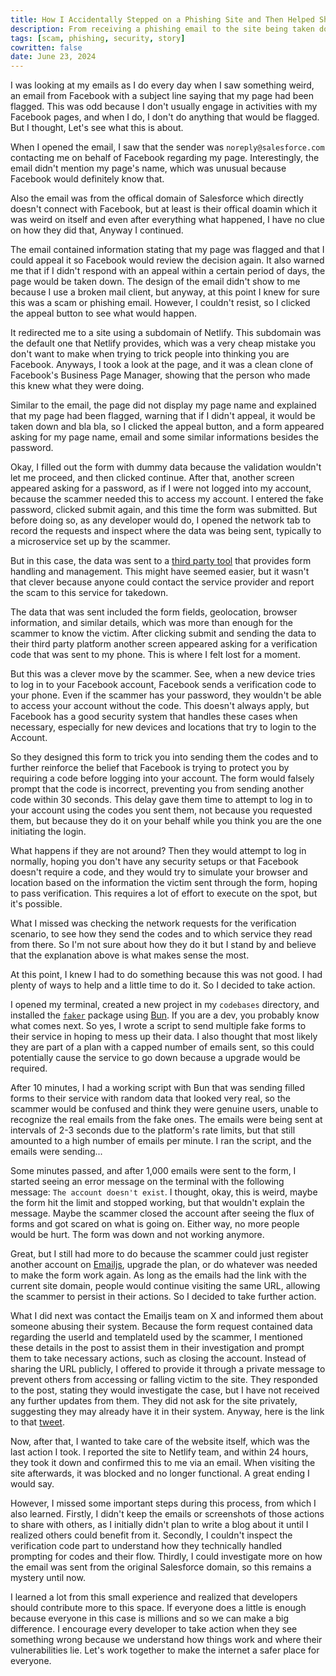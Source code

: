 ```yaml
---
title: How I Accidentally Stepped on a Phishing Site and Then Helped Shut It Down
description: From receiving a phishing email to the site being taken down, this is a story we can all learn from.
tags: [scam, phishing, security, story]
cowritten: false
date: June 23, 2024
---
```


I was looking at my emails as I do every day when I saw something weird, an email from Facebook with a subject line saying that my page had been flagged. This was odd because I don't usually engage in activities with my Facebook pages, and when I do, I don't do anything that would be flagged. But I thought, Let's see what this is about.

When I opened the email, I saw that the sender was `noreply@salesforce.com` contacting me on behalf of Facebook regarding my page. Interestingly, the email didn't mention my page's name, which was unusual because Facebook would definitely know that. 

Also the email was from the offical domain of Salesforce which directly doesn't connect with Facebook, but at least is their offical doamin which it was weird on itself and even after everything what happened, I have no clue on how they did that, Anyway I continued.

The email contained information stating that my page was flagged and that I could appeal it so Facebook would review the decision again. It also warned me that if I didn't respond with an appeal within a certain period of days, the page would be taken down. The design of the email didn't show to me because I use a broken mail client, but anyway, at this point I knew for sure this was a scam or phishing email. However, I couldn't resist, so I clicked the appeal button to see what would happen.

It redirected me to a site using a subdomain of Netlify. This subdomain was the default one that Netlify provides, which was a very cheap mistake you don't want to make when trying to trick people into thinking you are Facebook. Anyways, I took a look at the page, and it was a clean clone of Facebook's Business Page Manager, showing that the person who made this knew what they were doing.

Similar to the email, the page did not display my page name and explained that my page had been flagged, warning that if I didn't appeal, it would be taken down and bla bla, so I clicked the appeal button, and a form appeared asking for my page name, email and some similar informations besides the password.

Okay, I filled out the form with dummy data because the validation wouldn't let me proceed, and then clicked continue. After that, another screen appeared asking for a password, as if I were not logged into my account, because the scammer needed this to access my account. I entered the fake password, clicked submit again, and this time the form was submitted. But before doing so, as any developer would do, I opened the network tab to record the requests and inspect where the data was being sent, typically to a microservice set up by the scammer.

But in this case, the data was sent to a [third party tool](https://emailjs.com/) that provides form handling and management. This might have seemed easier, but it wasn't that clever because anyone could contact the service provider and report the scam to this service for takedown. 

The data that was sent included the form fields, geolocation, browser information, and similar details, which was more than enough for the scammer to know the victim. After clicking submit and sending the data to their third party platform another screen appeared asking for a verification code that was sent to my phone. This is where I felt lost for a moment.

But this was a clever move by the scammer. See, when a new device tries to log in to your Facebook account, Facebook sends a verification code to your phone. Even if the scammer has your password, they wouldn't be able to access your account without the code. This doesn't always apply, but Facebook has a good security system that handles these cases when necessary, especially for new devices and locations that try to login to the Account.

So they designed this form to trick you into sending them the codes and to further reinforce the belief that Facebook is trying to protect you by requiring a code before logging into your account. The form would falsely prompt that the code is incorrect, preventing you from sending another code within 30 seconds. This delay gave them time to attempt to log in to your account using the codes you sent them, not because you requested them, but because they do it on your behalf while you think you are the one initiating the login.

What happens if they are not around? Then they would attempt to log in normally, hoping you don't have any security setups or that Facebook doesn't require a code, and they would try to simulate your browser and location based on the information the victim sent through the form, hoping to pass verification. This requires a lot of effort to execute on the spot, but it's possible.

What I missed was checking the network requests for the verification scenario, to see how they send the codes and to which service they read from there. So I'm not sure about how they do it but I stand by and believe that the explanation above is what makes sense the most.

At this point, I knew I had to do something because this was not good. I had plenty of ways to help and a little time to do it. So I decided to take action.

I opened my terminal, created a new project in my `codebases` directory, and installed the [`faker`](https://www.npmjs.com/package/@faker-js/faker) package using [Bun](https://bun.sh). If you are a dev, you probably know what comes next. So yes, I wrote a script to send multiple fake forms to their service in hoping to mess up their data. I also thought that most likely they are part of a plan with a capped number of emails sent, so this could potentially cause the service to go down because a upgrade would be required.

After 10 minutes, I had a working script with Bun that was sending filled forms to their service with random data that looked very real, so the scammer would be confused and think they were genuine users, unable to recognize the real emails from the fake ones. The emails were being sent at intervals of 2-3 seconds due to the platform's rate limits, but that still amounted to a high number of emails per minute. I ran the script, and the emails were sending...

Some minutes passed, and after 1,000 emails were sent to the form, I started seeing an error message on the terminal with the following message: `The account doesn't exist`. I thought, okay, this is weird, maybe the form hit the limit and stopped working, but that wouldn't explain the message. Maybe the scammer closed the account after seeing the flux of forms and got scared on what is going on. Either way, no more people would be hurt. The form was down and not working anymore.

Great, but I still had more to do because the scammer could just register another account on [Emailjs](https://emailjs.com/), upgrade the plan, or do whatever was needed to make the form work again. As long as the emails had the link with the current site domain, people would continue visiting the same URL, allowing the scammer to persist in their actions. So I decided to take further action.

What I did next was contact the Emailjs team on X and informed them about someone abusing their system. Because the form request contained data regarding the userId and templateId used by the scammer, I mentioned these details in the post to assist them in their investigation and prompt them to take necessary actions, such as closing the account. Instead of sharing the URL publicly, I offered to provide it through a private message to prevent others from accessing or falling victim to the site. They responded to the post, stating they would investigate the case, but I have not received any further updates from them. They did not ask for the site privately, suggesting they may already have it in their system. Anyway, here is the link to that [tweet](https://x.com/bfzli/status/1804772059064549704).

Now, after that, I wanted to take care of the website itself, which was the last action I took. I reported the site to Netlify team, and within 24 hours, they took it down and confirmed this to me via an email. When visiting the site afterwards, it was blocked and no longer functional. A great ending I would say.

However, I missed some important steps during this process, from which I also learned. Firstly, I didn't keep the emails or screenshots of those actions to share with others, as I initially didn't plan to write a blog about it until I realized others could benefit from it. Secondly, I couldn't inspect the verification code part to understand how they technically handled prompting for codes and their flow. Thirdly, I could investigate more on how the email was sent from the original Salesforce domain, so this remains a mystery until now.

I learned a lot from this small experience and realized that developers should contribute more to this space. If everyone does a little is enough because everyone in this case is millions and so we can make a big difference. I encourage every developer to take action when they see something wrong because we understand how things work and where their vulnerabilities lie. Let's work together to make the internet a safer place for everyone.